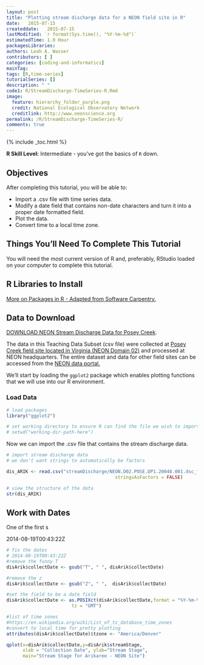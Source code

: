 ```yaml
---
layout: post
title: "Plotting stream discharge data for a NEON field site in R"
date:   2015-07-15
createddate:   2015-07-15
lastModified: `r format(Sys.time(), "%Y-%m-%d")`
estimatedTime: 1.0 Hour
packagesLibraries: 
authors: Leah A. Wasser
contributors: [ ]
categories: [coding-and-informatics]
mainTag: 
tags: [R,time-series]
tutorialSeries: [] 
description: " "
code1: R/StreamDischarge-TimeSeries-R.Rmd
image:
  feature: hierarchy_folder_purple.png
  credit: National Ecological Observatory Network
  creditlink: http://www.neonscience.org
permalink: /R/StreamDischarge-TimeSeries-R/
comments: true
---
```


{% include _toc.html %}


**R Skill Level:** Intermediate - you've got the basics of `R` down.

<div id="objectives" markdown="1">

# Objectives
After completing this tutorial, you will be able to:

* Import a .csv file with time series data.
* Modify a date field that contains non-date characters and turn it into a proper
date formatted field.
* Plot the data.
* Convert time to a local time zone.

## Things You’ll Need To Complete This Tutorial
You will need the most current version of R and, preferably, RStudio loaded on
your computer to complete this tutorial.

## R Libraries to Install

[More on Packages in R - Adapted from Software Carpentry.]({{ site.baseurl }}/R/Packages-In-R/)

## Data to Download

<a href="{{ site_baseurl }}/data/streamDischarge.zip" class="btn btn-success"> 
DOWNLOAD NEON Stream Discharge Data for Posey Creek</a>. 

The data in this Teaching Data Subset (csv file) were collected at 
<a href="http://www.neonscience.org/science-design/field-sites/posey-creek" target="_blank"> Posey Creek field site located in Virginia (NEON Domain 02)</a>
and processed at NEON headquarters. The entire dataset and data for other field 
sites can be accessed from the 
<a href="http://data.neonscience.org" target="_blank">NEON data portal.</a>
  
</div>

We'll start by loading the `ggplot2` package which enables plotting functions
that we will use into our R environment.  

### Load Data

```r
# load packages
library("ggplot2")

# set working directory to ensure R can find the file we wish to import
# setwd("working-dir-path-here")

```

Now we can import the .csv file that contains the stream discharge data.

```r

# import stream discharge data
# we don't want strings to automatically be factors

dis_ARIK <- read.csv("streamDischarge/NEON.D02.POSE.DP1.20048.001.dsc_fieldData.csv",
										stringsAsFactors = FALSE)

# view the structure of the data
str(dis_ARIK)
```

## Work with Dates
One of the first s

2014-08-19T00:43:22Z

```r
# fix the dates
# 2014-08-19T00:43:22Z
#remove the funny T
disArik$collectDate <- gsub("T", " ", disArik$collectDate)

#remove the z
disArik$collectDate <- gsub("Z", " ",  disArik$collectDate)

#set the field to be a date field
disArik$collectDate <- as.POSIXct(disArik$collectDate,format = "%Y-%m-%d %H:%M:%S", 
                        tz = "GMT")

#list of time zones
#https://en.wikipedia.org/wiki/List_of_tz_database_time_zones
#convert to local time for pretty plotting
attributes(disArik$collectDate)$tzone <- "America/Denver"
```

```r
qplot(x=disArik$collectDate,y=disArik$streamStage,
      xlab = "Collection Date", ylab="Stream Stage",
      main="Stream Stage for Arikaree - NEON Site")
```

